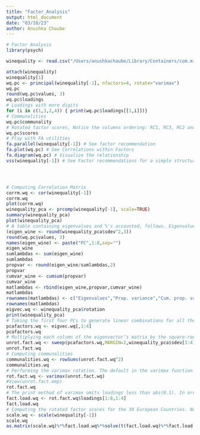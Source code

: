 ```yaml
---
title: "Factor_Analysis"
output: html_document
date: "03/18/23"
author: Anushka Chaube
---
```

```r
# Factor Analysis
library(psych)

winequality <- read.csv("/Users/anushkachaube/Library/Containers/com.microsoft.Excel/Data/Downloads/winequalityN.csv")

attach(winequality)
winequality[1]
wq.pc <- principal(winequality[-1], nfactors=4, rotate="varimax")
wq.pc
round(wq.pc$values, 3)
wq.pc$loadings
# Loadings with more digits
for (i in c(1,3,2,4)) { print(wq.pc$loadings[[1,i]])}
# Communalities
wq.pc$communality
# Rotated factor scores, Notice the columns ordering: RC1, RC3, RC2 and RC4
wq.pc$scores
# Play with FA utilities
fa.parallel(winequality[-1]) # See factor recommendation
fa.plot(wq.pc) # See Correlations within Factors
fa.diagram(wq.pc) # Visualize the relationship
vss(winequality[-1]) # See Factor recommendations for a simple structure




# Computing Correlation Matrix
corrm.wq <- cor(winequality[-1])
corrm.wq
plot(corrm.wq)
winequality_pca <- prcomp(winequality[-1], scale=TRUE)
summary(winequality_pca)
plot(winequality_pca)
# A table containing eigenvalues and %'s accounted, follows. Eigenvalues are the sdev^2
(eigen_wine <- round(winequality_pca$sdev^2,3))
round(wq.pc$values, 3)
names(eigen_wine) <- paste("PC",1:8,sep="")
eigen_wine
sumlambdas <- sum(eigen_wine)
sumlambdas
propvar <- round(eigen_wine/sumlambdas,2)
propvar
cumvar_wine <- cumsum(propvar)
cumvar_wine
matlambdas <- rbind(eigen_wine,propvar,cumvar_wine)
matlambdas
rownames(matlambdas) <- c("Eigenvalues","Prop. variance","Cum. prop. variance")
rownames(matlambdas)
eigvec.wq <- winequality_pca$rotation
print(winequality_pca)
# Taking the first four PCs to generate linear combinations for all the variables with four factors
pcafactors.wq <- eigvec.wq[,1:4]
pcafactors.wq
# Multiplying each column of the eigenvector’s matrix by the square-root of the corresponding eigenvalue in order to get the factor loadings
unrot.fact.wq <- sweep(pcafactors.wq,MARGIN=2,winequality_pca$sdev[1:4],`*`)
unrot.fact.wq
# Computing communalities
communalities.wq <- rowSums(unrot.fact.wq^2)
communalities.wq
# Performing the varimax rotation. The default in the varimax function is norm=TRUE thus, Kaiser normalization is carried out
rot.fact.wq <- varimax(unrot.fact.wq)
#View(unrot.fact.emp)
rot.fact.wq
# The print method of varimax omits loadings less than abs(0.1). In order to display all the loadings, it is necessary to ask explicitly the contents of the object $loadings
fact.load.wq <- rot.fact.wq$loadings[1:8,1:4]
fact.load.wq
# Computing the rotated factor scores for the 30 European Countries. Notice that signs are reversed for factors F2 (PC2), F3 (PC3) and F4 (PC4)
scale.wq <- scale(winequality[-1])
scale.wq
as.matrix(scale.wq)%*%fact.load.wq%*%solve(t(fact.load.wq)%*%fact.load.wq)

```

